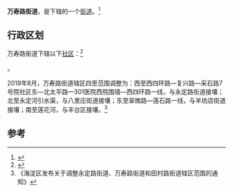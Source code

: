 {{中国乡级行政区 |11/01/08/001/000
|景观照片文件名 = 北京五棵松蓝球场 - panoramio.jpg
|景观照片描述 = [[华熙LIVE·五棵松|五棵松体育馆]]
|汉语拼音 = 
|其他语言 = 
|其他语言名称 = 
|旧称 = 
|地名出处 = 辖区内的万寿路
|位置图文件名 = 
|位置图描述 = 
|自定义图片= 
|建置时间 = 1963年3月
|毗邻 = [[羊坊店街道|羊坊店街道]]（东）<br />[[永定路街道_(北京市)|永定路街道]]（西）<br />[[丰台区|丰台区]]（南）<br />[[八里庄街道_(海淀区)|八里庄街道]]（北）
|总面积 = 
|总人口 = 
|总人口年份 = 
|常住人口 = 121453人<ref>{{cite web|url=http://zyk.bjhd.gov.cn/jbdt/auto4514_51808/auto4514_54025/auto4514/auto4514_54045/auto4514/202106/P020210607318472808814.pdf|title=北京市海淀区第七次全国人口普查公报|publisher=北京市海淀区统计局|date=2021-06-07|accessdate=2021-06-18|archive-date=2021-10-24|archive-url=https://web.archive.org/web/20211024041538/http://zyk.bjhd.gov.cn/jbdt/auto4514_51808/auto4514_54025/auto4514/auto4514_54045/auto4514/202106/P020210607318472808814.pdf}}</ref>
|常住人口年份 = 2020
|人口密度 = 
|GDP = 
|GDP年份 = 
|邮政编码 = 
|电话区号 = 10
|官方网站 = 
|网站名称 = 
}}

'''万寿路街道'''，是{{PRC admin/fullname|11/01/08/001/000|3}}下辖的一个[[街道办事处|街道]]。<ref>{{PRC admin/ref sgc|{{PRC admin/parent|11/01/08/001/000}}}}</ref>

== 行政区划 ==
万寿路街道下辖以下[[社区|社区]]：<ref>{{PRC admin/ref sgc|11/01/08/001/000}}</ref>

{{PRC admin/children|11/01/08/001/000}}。

2019年8月，万寿路街道辖区四至范围调整为：西至西四环路—复兴路—采石路7号院社区东—北太平路—301医院西院围墙—西四环路一线，与永定路街道接壤；北至永定河引水渠，与八里庄街道接壤；东至翠微路—莲石路一线，与羊坊店街道接壤；南至莲花河，与丰台区接壤。<ref>《海淀区发布关于调整永定路街道、万寿路街道和田村路街道辖区范围的通知》</ref>

== 参考 ==
{{Reflist}}

{{PRC admin/navcat|11/01/08/001/000}}